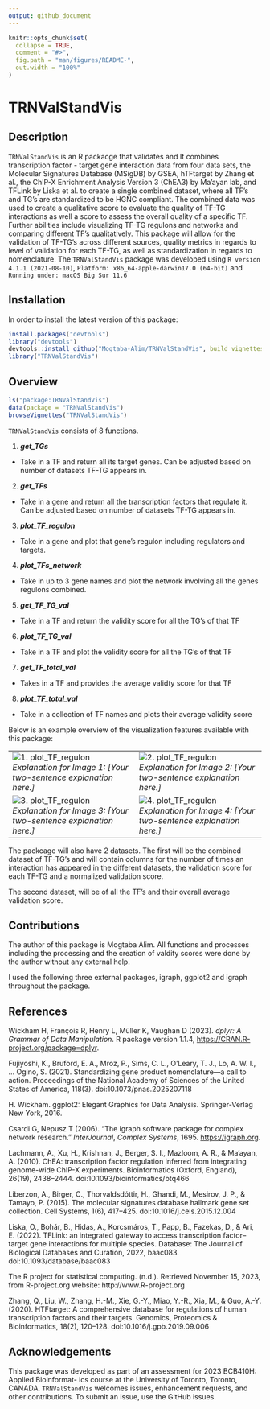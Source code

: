 ```yaml
---
output: github_document
---
```


<!-- README.md is generated from README.Rmd. Please edit that file -->

```r
knitr::opts_chunk$set(
  collapse = TRUE,
  comment = "#>",
  fig.path = "man/figures/README-",
  out.width = "100%"
)
```

# TRNValStandVis

<!-- badges: start -->
<!-- badges: end -->

## Description

`TRNValStandVis` is an R packacge that validates and 
It combines transcription factor - target gene interaction data from four data sets, 
the Molecular Signatures Database (MSigDB) by GSEA, hTFtarget by Zhang et al.,
the ChIP-X Enrichment Analysis Version 3 (ChEA3) by Ma'ayan lab, and TFLink by Liska et al. to 
create a single combined dataset, where all TF's and TG's are standardized to be HGNC compliant. 
The combined data was used to create a qualitative score to evaluate the quality of TF-TG interactions
as well a score to assess the overall quality of a specific TF. Further abilities include
visualizing TF-TG regulons and networks and comparing different TF's qualitatively. 
This package will allow for the validation of TF-TG's across different sources, 
quality metrics in regards to level of validation for each TF-TG, as well as 
standardization in regards to nomenclature. The `TRNValStandVis` package was developed using
`R version 4.1.1 (2021-08-10)`, `Platform: x86_64-apple-darwin17.0 (64-bit)` and `Running under: macOS Big Sur 11.6`


## Installation

In order to install the latest version of this package:

```r
install.packages("devtools")
library("devtools")
devtools::install_github("Mogtaba-Alim/TRNValStandVis", build_vignettes = TRUE)
library("TRNValStandVis")
```

## Overview

```r
ls("package:TRNValStandVis")
data(package = "TRNValStandVis")
browseVignettes("TRNValStandVis")
```

`TRNValStandVis` consists of 8 functions. 

1. ***get_TGs***
- Take in a TF and return all its target genes. Can be adjusted based on number of datasets TF-TG appears in.

2. ***get_TFs***
- Take in a gene and return all the transcription factors that regulate it. Can be adjusted based on number of datasets TF-TG appears in. 

3. ***plot_TF_regulon***
- Take in a gene and plot that gene's regulon including regulators and targets. 

4. ***plot_TFs_network***
- Take in up to 3 gene names and plot the network involving all the genes regulons combined. 

5. ***get_TF_TG_val***
- Take in a TF and return the validity score for all the TG's of that TF

6. ***plot_TF_TG_val***
- Take in a TF and plot the validity score for all the TG's of that TF

7. ***get_TF_total_val***
- Takes in a TF and provides the average validty score for that TF

8. ***plot_TF_total_val***
- Take in a collection of TF names and plots their average validity score

Below is an example overview of the visualization features available with this package:

<div style="text-align: center;">
  <table>
    <tr>
      <td>
        ![1. plot_TF_regulon](`r system.file("./inst/extdata", "plot_TF_regulon_.png", package = "TRNValStandVis")`)
        <br>
        <em>Explanation for Image 1: [Your two-sentence explanation here.]</em>
      </td>
      <td>
        ![2. plot_TF_regulon](`r system.file("./inst/extdata", "plot_TF_TG_val_Example.png", package = "TRNValStandVis")`)
        <br>
        <em>Explanation for Image 2: [Your two-sentence explanation here.]</em>
      </td>
    </tr>
    <tr>
      <td>
        ![3. plot_TF_regulon](`r system.file("./inst/extdata", "plot_TF_total_val_Example.png", package = "TRNValStandVis")`)
        <br>
        <em>Explanation for Image 3: [Your two-sentence explanation here.]</em>
      </td>
      <td>
        ![4. plot_TF_regulon](`r system.file("./inst/extdata", "plot_TFs_network_Example.png", package = "TRNValStandVis")`)
        <br>
        <em>Explanation for Image 4: [Your two-sentence explanation here.]</em>
      </td>
    </tr>
  </table>
</div>


The packcage will also have 2 datasets. The first  will be the combined dataset of TF-TG's
and will contain columns for the number of times an interaction has appeared in the
different datasets, the validation score for each TF-TG and a normalized validation score. 

The second dataset, will be of all the TF's and their overall average validation score. 

## Contributions

The author of this package is Mogtaba Alim. All functions and processes including
the processing and the creation of valdity scores were done by the author without any 
external help. 

I used the following three external packages, igraph, ggplot2 and igraph
throughout the package. 

## References

Wickham H, François R, Henry L, Müller K, Vaughan D (2023). _dplyr: A Grammar of Data
  Manipulation_. R package version 1.1.4, <https://CRAN.R-project.org/package=dplyr>.

Fujiyoshi, K., Bruford, E. A., Mroz, P., Sims, C. L., O’Leary, T. J., Lo, A. W. I., … Ogino, S. (2021). Standardizing gene product nomenclature—a call to action. Proceedings of the National Academy of Sciences of the United States of America, 118(3). doi:10.1073/pnas.2025207118

H. Wickham. ggplot2: Elegant Graphics for Data Analysis. Springer-Verlag New York, 2016.

Csardi G, Nepusz T (2006). “The igraph software package for complex network research.”
  _InterJournal_, *Complex Systems*, 1695. <https://igraph.org>.

Lachmann, A., Xu, H., Krishnan, J., Berger, S. I., Mazloom, A. R., & Ma’ayan, A. (2010). ChEA: transcription factor regulation inferred from integrating genome-wide ChIP-X experiments. Bioinformatics (Oxford, England), 26(19), 2438–2444. doi:10.1093/bioinformatics/btq466

Liberzon, A., Birger, C., Thorvaldsdóttir, H., Ghandi, M., Mesirov, J. P., & Tamayo, P. (2015). The molecular signatures database hallmark gene set collection. Cell Systems, 1(6), 417–425. doi:10.1016/j.cels.2015.12.004

Liska, O., Bohár, B., Hidas, A., Korcsmáros, T., Papp, B., Fazekas, D., & Ari, E. (2022). TFLink: an integrated gateway to access transcription factor–target gene interactions for multiple species. Database: The Journal of Biological Databases and Curation, 2022, baac083. doi:10.1093/database/baac083

The R project for statistical computing. (n.d.). Retrieved November 15, 2023, from R-project.org website: http://www.R-project.org

Zhang, Q., Liu, W., Zhang, H.-M., Xie, G.-Y., Miao, Y.-R., Xia, M., & Guo, A.-Y. (2020). HTFtarget: A comprehensive database for regulations of human transcription factors and their targets. Genomics, Proteomics & Bioinformatics, 18(2), 120–128. doi:10.1016/j.gpb.2019.09.006

## Acknowledgements

This package was developed as part of an assessment for 2023 BCB410H: Applied Bioinformat-
ics course at the University of Toronto, Toronto, CANADA. `TRNValStandVis` welcomes issues,
enhancement requests, and other contributions. To submit an issue, use the GitHub issues.

